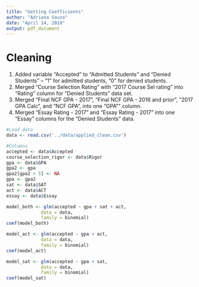 ```yaml
---
title: "Getting Coefficients"
author: "Adriana Souza"
date: "April 14, 2018"
output: pdf_document
---
```


# Cleaning

1. Added variable "Accepted" to "Admitted Students" and "Denied Students" -- "1" for admitted students, "0" for denied students.
2. Merged "Course Selection Rating" with "2017 Course Sel rating" into "Rating" column for "Denied Students" data set.
2. Merged "Final NCF GPA - 2017", "Final NCF GPA - 2016 and prior", "2017 GPA Calc", and "NCF GPA", into one "GPA"" column. 
3. Merged "Essay Rating - 2017" and "Essay Rating - 2017" into one "Essay" columns for the "Denied Students" data. 

```r
#Load data
data <- read.csv('../data/applied_clean.csv')

#Columns
accepted <- data$Accepted
course_selection_rigor <- data$Rigor
gpa <- data$GPA
gpa2 <- gpa
gpa2[gpa2 > 5] <- NA
gpa <- gpa2
sat <- data$SAT
act <- data$ACT
essay <- data$Essay

```


```r
model_both <- glm(accepted ~ gpa + sat + act, 
             data = data, 
             family = binomial)
coef(model_both)

model_act <- glm(accepted ~ gpa + act, 
             data = data, 
             family = binomial)
coef(model_act)

model_sat <- glm(accepted ~ gpa + sat, 
             data = data, 
             family = binomial)
coef(model_sat)
```


